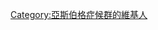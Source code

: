 {{Userbox
  |border-c = #000000
  |border-s = 1
  |id-c     = #FEDCBA
  |id-s     = 14
  |id-fc    = #000000
  |info-c   = #ffffff
  |info-s   = 10
  |info-fc  = #000045
  |id       = A.S.
  |info     = 這個用戶患有'''[[亞斯伯格症候群|-{zh-hk:亞氏保加症;zh-hans:阿斯伯格综合征;zh-tw:亞斯伯格症候群;}-]]'''。
}}

<includeonly>[[Category:亞斯伯格症候群的維基人]]</includeonly>